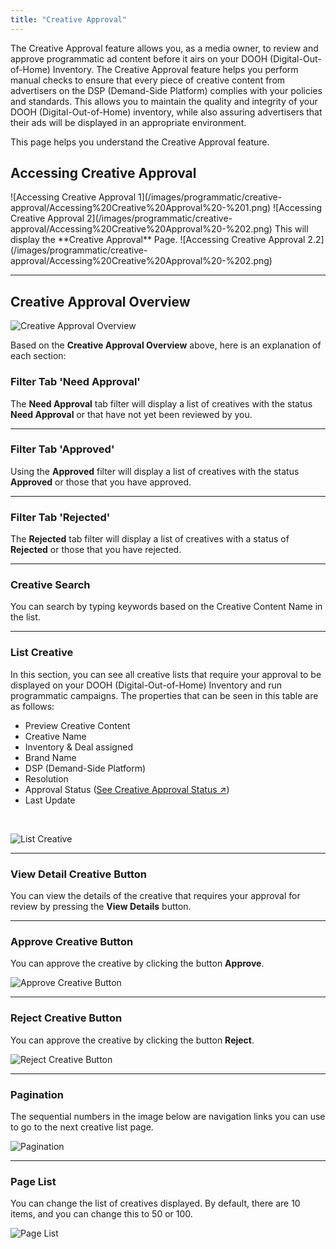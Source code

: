```yaml
---
title: "Creative Approval"
---
```


The Creative Approval feature allows you, as a media owner, to review and approve programmatic ad content before it airs on your DOOH (Digital-Out-of-Home) Inventory. The Creative Approval feature helps you perform manual checks to ensure that every piece of creative content from advertisers on the DSP (Demand-Side Platform) complies with your policies and standards. This allows you to maintain the quality and integrity of your DOOH (Digital-Out-of-Home) inventory, while also assuring advertisers that their ads will be displayed in an appropriate environment.

This page helps you understand the Creative Approval feature.

## Accessing Creative Approval

<Steps>
      <Step title="Click 'Programmatic' Menu di Navigation Bar">
            ![Accessing Creative Approval 1](/images/programmatic/creative-approval/Accessing%20Creative%20Approval%20-%201.png)
      </Step>
      <Step title="Click 'Creative Approval' Menu">
            ![Accessing Creative Approval 2](/images/programmatic/creative-approval/Accessing%20Creative%20Approval%20-%202.png)
      This will display the **Creative Approval** Page.
            ![Accessing Creative Approval 2.2](/images/programmatic/creative-approval/Accessing%20Creative%20Approval%20-%202.png)
      </Step>
</Steps>

---

## Creative Approval Overview

![Creative Approval Overview](/images/programmatic/creative-approval/creative-approval-overview.png)

Based on the **Creative Approval Overview** above, here is an explanation of each section:

### Filter Tab 'Need Approval'


The **Need Approval** tab filter will display a list of creatives with the status **Need Approval** or that have not yet been reviewed by you.

---
 
### Filter Tab 'Approved'

Using the **Approved** filter will display a list of creatives with the status **Approved** or those that you have approved.

---

### Filter Tab 'Rejected'

The **Rejected** tab filter will display a list of creatives with a status of **Rejected** or those that you have rejected.

---

### Creative Search 

You can search by typing keywords based on the Creative Content Name in the list.

---

### List Creative

In this section, you can see all creative lists that require your approval to be displayed on your DOOH (Digital-Out-of-Home) Inventory and run programmatic campaigns. The properties that can be seen in this table are as follows:
- Preview Creative Content
- Creative Name
- Inventory & Deal assigned
- Brand Name
- DSP (Demand-Side Platform)
- Resolution
- Approval Status ([See Creative Approval Status ↗](./approval-status))
- Last Update

<p> ‎ ‎ </p>

![List Creative](/images/programmatic/creative-approval/creative-approval-list-creative.png)

---

### View Detail Creative Button
You can view the details of the creative that requires your approval for review by pressing the **View Details** button.

---

### Approve Creative Button
You can approve the creative by clicking the button **Approve**.

![Approve Creative Button](/images/programmatic/creative-approval/creative-approval-approve-creative-button.png)

---

### Reject Creative Button
You can approve the creative by clicking the button **Reject**.

![Reject Creative Button](/images/programmatic/creative-approval/creative-approval-reject-creative-button.png)

---

### Pagination
The sequential numbers in the image below are navigation links you can use to go to the next creative list page.

![Pagination](/images/programmatic/creative-approval/creative-approval-pagination.png)

---

### Page List
You can change the list of creatives displayed. By default, there are 10 items, and you can change this to 50 or 100.

![Page List](/images/programmatic/creative-approval/creative-approval-page-list.png)

